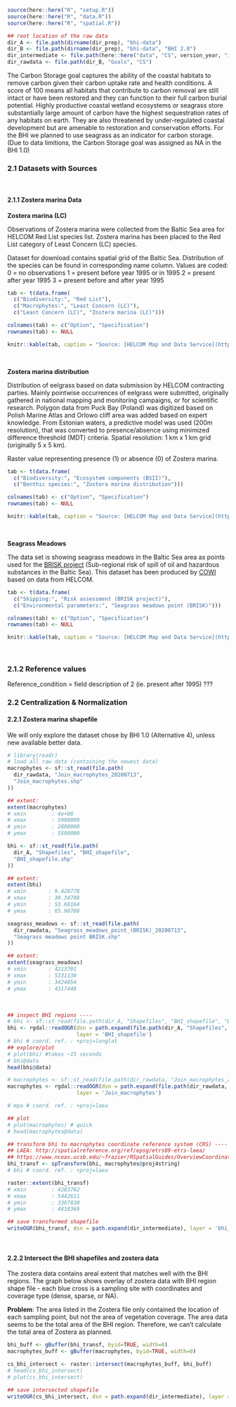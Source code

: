 
```r
source(here::here("R", "setup.R"))
source(here::here("R", "data.R"))
source(here::here("R", "spatial.R"))

## root location of the raw data
dir_A <- file.path(dirname(dir_prep), "bhi-data")
dir_B <- file.path(dirname(dir_prep), "bhi-data", "BHI 2.0")
dir_intermediate <- file.path(here::here("data", "CS", version_year, "intermediate"))
dir_rawdata <- file.path(dir_B, "Goals", "CS")
```

The Carbon Storage goal captures the ability of the coastal habitats to remove carbon given their carbon uptake rate and health conditions. A score of 100 means all habitats that contribute to carbon removal are still intact or have been restored and they can function to their full carbon burial potential. Highly productive coastal wetland ecosystems or seagrass store substantially large amount of carbon have the highest sequestration rates of any habitats on earth. They are also threatened by under-regulated coastal development but are amenable to restoration and conservation efforts. For the BHI we planned to use seagrass as an indicator for carbon storage. 
(Due to data limitions, the Carbon Storage goal was assigned as NA in the BHI 1.0)


### 2.1 Datasets with Sources {-}
<br/>

#### 2.1.1 Zostera marina Data {-}

**Zostera marina (LC)**

Observations of Zostera marina were collected from the Baltic Sea area for HELCOM Red List species list.
Zostera marina has been placed to the Red List category of Least Concern (LC) species.

Dataset for download contains spatial grid of the Baltic Sea. 
Distribution of the species can be found in corresponding name column. 
Values are coded:
0 = no observations
1 = present before year 1995 or in 1995
2 = present after year 1995
3 = present before and after year 1995

<!-- dataset save location BHI_share/BHI 2.0/Goals/CS/ -->
```r
tab <- t(data.frame(
  c("Biodiversity:", "Red List"), 
  c("Macrophytes:", "Least Concern (LC)"),
  c("Least Concern (LC)", "Zostera marina (LC)")))

colnames(tab) <- c("Option", "Specification")
rownames(tab) <- NULL

knitr::kable(tab, caption = "Source: [HELCOM Map and Data Service](http://metadata.helcom.fi/geonetwork/srv/eng/catalog.search#/metadata/dd90a6aa-1d65-4158-a2e7-7ca3ee87d615) <br/> Downloaded 13 July 2020 by Andrea De Cervo") 
```

<br/>

**Zostera marina distribution**

Distribution of eelgrass based on data submission by HELCOM contracting parties. 
Mainly pointwise occurrences of eelgrass were submitted, originally gathered in national mapping and monitoring campaigns, or for scientific research. Polygon data from Puck Bay (Poland) was digitized based on Polish Marine Atlas and Orlowo cliff area was added based on expert knowledge. From Estonian waters, a predictive model was used (200m resolution), that was converted to presence/absence using minimized difference threshold (MDT) criteria. 
Spatial resolution: 1 km x 1 km grid (originally 5 x 5 km).

Raster value representing presence (1) or absence (0) of Zostera marina.

<!-- dataset save location BHI_share/BHI 2.0/Goals/CS/ -->
```r
tab <- t(data.frame(
  c("Biodiversity:", "Ecosystem components (BSII)"), 
  c("Benthic species:", "Zostera marina distribution")))

colnames(tab) <- c("Option", "Specification")
rownames(tab) <- NULL

knitr::kable(tab, caption = "Source: [HELCOM Map and Data Service](http://metadata.helcom.fi/geonetwork/srv/eng/catalog.search#/metadata/ca327bb1-d3cb-46c2-8316-f5f62f889090) <br/> Downloaded 13 July 2020 by Andrea De Cervo") 
```

<br/>


**Seagrass Meadows**

The data set is showing seagrass meadows in the Baltic Sea area as points used for the [BRISK project](http://www.brisk.helcom.fi/) (Sub-regional risk of spill of oil and hazardous substances in the Baltic Sea). This dataset has been produced by [COWI](http://www.cowi.dk) based on data from HELCOM.

<!-- dataset save location BHI_share/BHI 2.0/Goals/CS/ -->
```r
tab <- t(data.frame(
  c("Shipping:", "Risk assessment (BRISK project)"), 
  c("Environmental parameters:", "Seagrass meadows point (BRISK)")))

colnames(tab) <- c("Option", "Specification")
rownames(tab) <- NULL

knitr::kable(tab, caption = "Source: [HELCOM Map and Data Service](http://metadata.helcom.fi/geonetwork/srv/eng/catalog.search#/metadata/6a0c8a15-3ff0-48e3-a878-0aa388122867) <br/> Downloaded 13 July 2020 by Andrea De Cervo") 
```

<br/>

### 2.1.2 Reference values {-}

Reference_condition = field description of 2 (ie. present after 1995) ???


### 2.2 Centralization & Normalization {-}

#### 2.2.1 Zostera marina shapefile {-}

We will only explore the dataset chose by BHI 1.0 (Alternative 4), unless new available better data.

```r
# library(readr)
# load all raw data (containing the newest data)
macrophytes <- sf::st_read(file.path(
  dir_rawdata, "Join_macrophytes_20200713",
  "Join_macrophytes.shp"
))

## extent:
extent(macrophytes)
# xmin        : 4e+06 
# xmax        : 5900000 
# ymin        : 2800000 
# ymax        : 5500000 

bhi <- sf::st_read(file.path(
  dir_A, "Shapefiles", "BHI_shapefile",
  "BHI_shapefile.shp"
))

## extent:
extent(bhi)
# xmin       : 9.420778 
# xmax       : 30.34708 
# ymin       : 53.60164 
# ymax       : 65.90708 

seagrass_meadows <- sf::st_read(file.path(
  dir_rawdata, "Seagrass_meadows_point_(BRISK)_20200713",
  "Seagrass meadows point BRISK.shp"
))

## extent:
extent(seagrass_meadows)
# xmin       : 4213701 
# xmax       : 5331130 
# ymin       : 3424054 
# ymax       : 4317448 
```

<br/>

```r
## inspect BHI regions ----
# bhi <- sf::st_read(file.path(dir_A, "Shapefiles", "BHI_shapefile", "BHI_shapefile.shp"))
bhi <- rgdal::readOGR(dsn = path.expand(file.path(dir_A, "Shapefiles", "BHI_shapefile")),
                      layer = 'BHI_shapefile') 
# bhi # coord. ref. : +proj=longlat
## explore/plot
# plot(bhi) #takes ~15 seconds
# bhi@data
head(bhi@data)

# macrophytes <- sf::st_read(file.path(dir_rawdata, "Join_macrophytes_20200713", "Join_macrophytes.shp"))
macrophytes <- rgdal::readOGR(dsn = path.expand(file.path(dir_rawdata, "Join_macrophytes_20200713")),
                      layer = 'Join_macrophytes')

# mpa # coord. ref. : +proj=laea

## plot
# plot(macrophytes) # quick
# head(macrophytes@data)

## transform bhi to macrophytes coordinate reference system (CRS) ----
## LAEA: http://spatialreference.org/ref/epsg/etrs89-etrs-laea/
## https://www.nceas.ucsb.edu/~frazier/RSpatialGuides/OverviewCoordinateReferenceSystems.pdf
bhi_transf <- spTransform(bhi, macrophytes@proj4string)
# bhi # coord. ref. : +proj=laea

raster::extent(bhi_transf)
# xmin        : 4283762 
# xmax        : 5442611 
# ymin        : 3397830 
# ymax        : 4818369 

## save transformed shapefile
writeOGR(bhi_transf, dsn = path.expand(dir_intermediate), layer = 'bhi_transf', driver = 'ESRI Shapefile', overwrite = TRUE) 
```

<br/>

#### 2.2.2  Intersect the BHI shapefiles and zostera data

The zostera data contains areal extent that matches well with the BHI regions. The graph below shows overlay of zostera data with BHI region shape file - each blue cross is a sampling site with coordinates and coverage type (dense, sparse, or NA). 

**Problem**: The area listed in the Zostera file only contained the location of each sampling point, but not the area of vegetation coverage. The area data seems to be the total area of the BHI region. Therefore, we can't calculate the total area of Zostera as planned.

```r
bhi_buff <- gBuffer(bhi_transf, byid=TRUE, width=0)
macrophytes_buff <- gBuffer(macrophytes, byid=TRUE, width=0)

cs_bhi_intersect <- raster::intersect(macrophytes_buff, bhi_buff)
# head(cs_bhi_intersect)
# plot(cs_bhi_intersect)

## save intersected shapefile
writeOGR(cs_bhi_intersect, dsn = path.expand(dir_intermediate), layer = 'cs_bhi_intersect', driver = 'ESRI Shapefile', overwrite = TRUE) 
```
